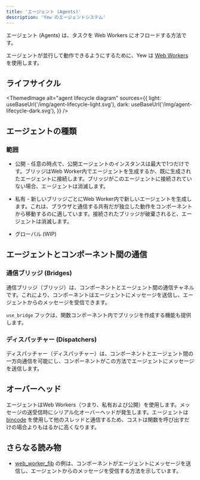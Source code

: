 ```yaml
---
title: 'エージェント (Agents)'
description: 'Yew のエージェントシステム'
---
```



エージェント (Agents) は、タスクを Web Workers にオフロードする方法です。

エージェントが並行して動作できるようにするために、Yew は [Web Workers](https://developer.mozilla.org/en-US/docs/Web/API/Web_Workers_API/Using_web_workers) を使用します。

## ライフサイクル

<!--
The diagram is produced with nomnoml (nomnoml.com),
The code can be found in the <desc> tag of the svgs.
-->

<ThemedImage
    alt="agent lifecycle diagram"
    sources={{
        light: useBaseUrl('/img/agent-lifecycle-light.svg'),
        dark: useBaseUrl('/img/agent-lifecycle-dark.svg'),
    }}
/>

## エージェントの種類

### 範囲

-   公開 - 任意の時点で、公開エージェントのインスタンスは最大で1つだけです。ブリッジはWeb Worker内でエージェントを生成するか、既に生成されたエージェントに接続します。ブリッジがこのエージェントに接続されていない場合、エージェントは消滅します。

-   私有 - 新しいブリッジごとにWeb Worker内で新しいエージェントを生成します。これは、ブラウザと通信する共有だが独立した動作をコンポーネントから移動するのに適しています。接続されたブリッジが破棄されると、エージェントは消滅します。

-   グローバル \(WIP\)

## エージェントとコンポーネント間の通信

### 通信ブリッジ (Bridges)

通信ブリッジ（ブリッジ）は、コンポーネントとエージェント間の通信チャネルです。これにより、コンポーネントはエージェントにメッセージを送信し、エージェントからのメッセージを受信できます。

`use_bridge` フックは、関数コンポーネント内でブリッジを作成する機能も提供します。

### ディスパッチャー (Dispatchers)

ディスパッチャー（ディスパッチャー）は、コンポーネントとエージェント間の一方向通信を可能にし、コンポーネントがこの方法でエージェントにメッセージを送信します。

## オーバーヘッド

エージェントはWeb Workers（つまり、私有および公開）を使用します。メッセージの送受信時にシリアル化オーバーヘッドが発生します。エージェントは [bincode](https://github.com/bincode-org/bincode) を使用して他のスレッドと通信するため、コストは関数を呼び出すだけの場合よりもはるかに高くなります。

## さらなる読み物

-   [web_worker_fib](https://github.com/yewstack/yew/tree/master/examples/web_worker_fib) の例は、コンポーネントがエージェントにメッセージを送信し、エージェントからのメッセージを受信する方法を示しています。
